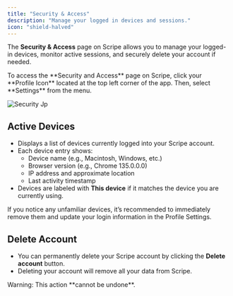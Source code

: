 ```yaml
---
title: "Security & Access"
description: "Manage your logged in devices and sessions."
icon: "shield-halved"
---
```


The **Security & Access** page on Scripe allows you to manage your logged-in devices, monitor active sessions, and securely delete your account if needed.

<Info>
  To access the **Security and Access** page on Scripe, click your **Profile Icon** located at the top left corner of the app. Then, select **Settings** from the menu.
</Info>

![Security Jp](/images/2.jpg)

## Active Devices

- Displays a list of devices currently logged into your Scripe account.
- Each device entry shows:
  - Device name (e.g., Macintosh, Windows, etc.)
  - Browser version (e.g., Chrome 135.0.0.0)
  - IP address and approximate location
  - Last activity timestamp
- Devices are labeled with **This device** if it matches the device you are currently using.

<Warning>
  If you notice any unfamiliar devices, it’s recommended to immediately remove them and update your login information in the Profile Settings.
</Warning>

## Delete Account

- You can permanently delete your Scripe account by clicking the **Delete account** button.
- Deleting your account will remove all your data from Scripe.

<Warning>
  Warning: This action **cannot be undone**.
</Warning>